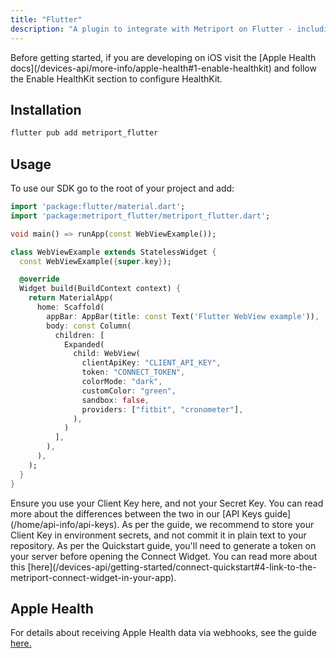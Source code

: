 ```yaml
---
title: "Flutter"
description: "A plugin to integrate with Metriport on Flutter - including Apple Health integrations."
---
```


<Info>
  Before getting started, if you are developing on iOS visit the [Apple Health
  docs](/devices-api/more-info/apple-health#1-enable-healthkit) and follow the Enable HealthKit
  section to configure HealthKit.
</Info>

## Installation

```sh
flutter pub add metriport_flutter
```

## Usage

To use our SDK go to the root of your project and add:

```dart
import 'package:flutter/material.dart';
import 'package:metriport_flutter/metriport_flutter.dart';

void main() => runApp(const WebViewExample());

class WebViewExample extends StatelessWidget {
  const WebViewExample({super.key});

  @override
  Widget build(BuildContext context) {
    return MaterialApp(
      home: Scaffold(
        appBar: AppBar(title: const Text('Flutter WebView example')),
        body: const Column(
          children: [
            Expanded(
              child: WebView(
                clientApiKey: "CLIENT_API_KEY",
                token: "CONNECT_TOKEN",
                colorMode: "dark",
                customColor: "green",
                sandbox: false,
                providers: ["fitbit", "cronometer"],
              ),
            )
          ],
        ),
      ),
    );
  }
}
```

<Warning>
  Ensure you use your Client Key here, and not your Secret Key. You can read more about the
  differences between the two in our [API Keys guide](/home/api-info/api-keys).
</Warning>

<Info>
  As per the guide, we recommend to store your Client Key in environment secrets, and not commit it
  in plain text to your repository.
</Info>

<Info>
  As per the Quickstart guide, you'll need to generate a token on your server before opening the
  Connect Widget. You can read more about this
  [here](/devices-api/getting-started/connect-quickstart#4-link-to-the-metriport-connect-widget-in-your-app).
</Info>

## Apple Health

For details about receiving Apple Health data via webhooks, see the guide [here.](/devices-api/more-info/apple-health#receiving-data)
